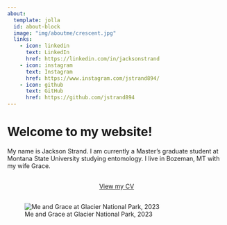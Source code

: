 ```yaml
---
about: 
  template: jolla
  id: about-block
  image: "img/aboutme/crescent.jpg"
  links:
    - icon: linkedin
      text: LinkedIn
      href: https://linkedin.com/in/jacksonstrand
    - icon: instagram
      text: Instagram
      href: https://www.instagram.com/jstrand894/
    - icon: github
      text: GitHub
      href: https://github.com/jstrand894 
---
```

::: {#about-block}
:::

# Welcome to my website!

My name is Jackson Strand. I am currently a Master's graduate student at Montana State University studying entomology. I live in Bozeman, MT with my wife Grace. 


```{=html}
<div  style="margin: 30px; text-align: center;">
  <a class="btn btn-primary" href="qmd/cv.qmd" role="button" style="padding: 15px 30px;">View my CV</a>
</div>
```

![Me and Grace at Glacier National Park, 2023](img/aboutme/iceberg.JPG)  






